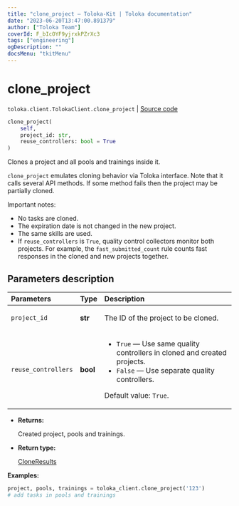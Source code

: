 ```yaml
---
title: "clone_project — Toloka-Kit | Toloka documentation"
date: "2023-06-20T13:47:00.891379"
author: ["Toloka Team"]
coverId: F_bIcOYF9yjrxkPZrXc3
tags: ["engineering"]
ogDescription: ""
docsMenu: "tkitMenu"
---
```


# clone_project

`toloka.client.TolokaClient.clone_project` | [Source code](https://github.com/Toloka/toloka-kit/blob/v1.2.0/src/client/__init__.py#L1300)

```python
clone_project(
    self,
    project_id: str,
    reuse_controllers: bool = True
)
```

Clones a project and all pools and trainings inside it.

`clone_project` emulates cloning behavior via Toloka interface. Note that it calls several API methods. If some method fails then the project may be partially cloned.

Important notes:
* No tasks are cloned.
* The expiration date is not changed in the new project.
* The same skills are used.
* If `reuse_controllers` is `True`, quality control collectors monitor both projects.
    For example, the `fast_submitted_count` rule counts fast responses in the cloned and new projects together.

## Parameters description

| Parameters | Type | Description |
| :----------| :----| :-----------|
`project_id`|**str**|<p>The ID of the project to be cloned.</p>
`reuse_controllers`|**bool**|<ul> <li>`True` — Use same quality controllers in cloned and created projects.</li> <li>`False` — Use separate quality controllers.</li> </ul> <p>Default value: `True`.</p>

* **Returns:**

  Created project, pools and trainings.

* **Return type:**

  [CloneResults](/docs/toloka-kit/reference/toloka.client.clone_results.CloneResults)

**Examples:**

```python
project, pools, trainings = toloka_client.clone_project('123')
# add tasks in pools and trainings
```